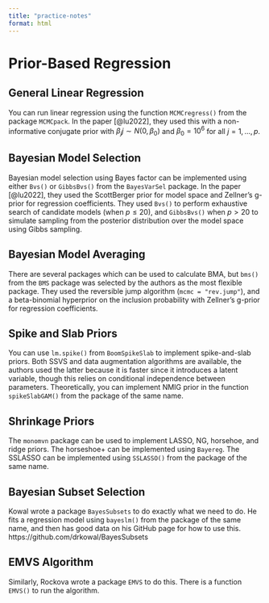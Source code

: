 ```yaml
---
title: "practice-notes"
format: html
---
```


# Prior-Based Regression

## General Linear Regression

You can run linear regression using the function `MCMCregress()` from the package `MCMCpack`. In the paper [@lu2022], they used this with a non-informative conjugate prior with $\beta_j j\sim N(0, \beta_0)$ and $\beta_0 = 10^6$ for all $j = 1, \dots, p$.


## Bayesian Model Selection

Bayesian model selection using Bayes factor can be implemented using either `Bvs()` or `GibbsBvs()` from the `BayesVarSel` package. In the paper [@lu2022], they used the ScottBerger prior for model space and Zellner's g-prior for regression coefficients. They used `Bvs()` to perform exhaustive search of candidate models (when $p \leq 20$), and `GibbsBvs()` when $p > 20$ to simulate sampling from the posterior distribution over the model space using Gibbs sampling.


## Bayesian Model Averaging

There are several packages which can be used to calculate BMA, but `bms()` from the `BMS` package was selected by the authors as the most flexible package. They used the reversible jump algorithm (`mcmc = "rev.jump"`), and a beta-binomial hyperprior on the inclusion probability with Zellner's g-prior for regression coefficients.

## Spike and Slab Priors

You can use `lm.spike()` from `BoomSpikeSlab` to implement spike-and-slab priors. Both SSVS and data augmentation algorithms are available, the authors used the latter because it is faster since it introduces a latent variable, though this relies on conditional independence between parameters. Theoretically, you can implement NMIG prior in the function `spikeSlabGAM()` from the package of the same name.

## Shrinkage Priors

The `monomvn` package can be used to implement LASSO, NG, horsehoe, and ridge priors. The horseshoe+ can be implemented using `Bayereg`. The SSLASSO can be implemented using `SSLASSO()` from the package of the same name.

## Bayesian Subset Selection

Kowal wrote a package `BayesSubsets` to do exactly what we need to do. He fits a regression model using `bayeslm()` from the package of the same name, and then has good data on his GitHub page for how to use this. https://github.com/drkowal/BayesSubsets

## EMVS Algorithm

Similarly, Rockova wrote a package `EMVS` to do this. There is a function `EMVS()` to run the algorithm.

